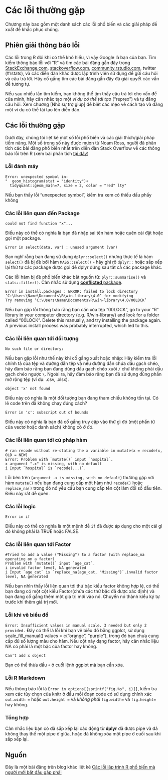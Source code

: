 
# Các lỗi thường gặp {#errors}  

Chương này bao gồm một danh sách các lỗi phổ biến và các giải pháp đề xuất để khắc phục chúng.  


## Phiên giải thông báo lỗi  

Các lỗi trong R đôi khi có thể khó hiểu, vì vậy Google là bạn của bạn. Tìm kiếm thông báo lỗi với “R” và tìm các bài đăng gần đây trong [StackExchange.com](StackExchange.com), [stackoverflow.com](stackoverflow.com), [community.rstudio.com](community.rstudio.com), twitter (#rstats), và các diễn đàn khác được lập trình viên sử dụng để gửi câu hỏi và câu trả lời. Hãy cố gắng tìm các bài đăng gần đây đã giải quyết các vấn đề tương tự.  

Nếu sau nhiều lần tìm kiếm, bạn không thể tìm thấy câu trả lời cho vấn đề của mình, hãy cân nhắc tạo một *ví dụ có thể tái tạo* ("reprex") và tự đăng câu hỏi. Xem chương [Nhờ sự trợ giúp] để biết các mẹo về cách tạo và đăng một ví dụ có thể tái tạo lên diễn đàn. 


## Các lỗi thường gặp 

Dưới đây, chúng tôi liệt kê một số lỗi phổ biến và các giải thích/giải pháp tiềm năng. Một số trong số này được mượn từ Noam Ross, người đã phân tích các bài đăng phổ biến nhất trên diễn đàn Stack Overflow về các thông báo lỗi trên R (xem bài phân tích [tại đây](https://github.com/noamross/zero-dependency-problems/blob/master/misc/stack-overflow-common-r-errors.md))  


### Lỗi đánh máy {.unnumbered}  

```
Error: unexpected symbol in:
"  geom_histogram(stat = "identity")+
  tidyquant::geom_ma(n=7, size = 2, color = "red" lty"
```
Nếu bạn thấy lỗi "unexpected symbol", kiểm tra xem có thiếu dấu phẩy không  



### Các lỗi liên quan đến Package {.unnumbered}  

```
could not find function "x"...
```
Điều này có thể có nghĩa là bạn đã nhập sai tên hàm hoặc quên cài đặt hoặc gọi một package.


```
Error in select(data, var) : unused argument (var)
```
Bạn nghĩ rằng bạn đang sử dụng `dplyr::select()` nhưng thực tế là hàm `select()` đã bị đè bởi hàm `MASS::select()` - hãy ghi rõ `dplyr::` hoặc sắp xếp lại thứ tự các package được gọi để dplyr đứng sau tất cả các package khác.

Các lỗi hàm bị đè phổ biến khác bắt nguồn từ: `plyr::summarise()` và `stats::filter()`. Cân nhắc sử dụng [**conflicted** package](https://www.tidyverse.org/blog/2018/06/conflicted/).




```
Error in install.packages : ERROR: failed to lock directory ‘C:\Users\Name\Documents\R\win-library\4.0’ for modifying
Try removing ‘C:\Users\Name\Documents\R\win-library\4.0/00LOCK’
```

Nếu bạn gặp lỗi thông báo rằng bạn cần xóa tệp "00LOCK", go to your "R" library in your computer directory (e.g. R/win-library/) and look for a folder called "00LOCK". Delete this manually, and try installing the package again. A previous install process was probably interrupted, which led to this.  




### Các lỗi liên quan tới đối tượng {.unnumbered}  

```
No such file or directory:
```
Nếu bạn gặp lỗi như thế này khi cố gắng xuất hoặc nhập: Hãy kiểm tra lỗi chính tả của tệp và đường dẫn tệp và nếu đường dẫn chứa dấu gạch chéo, hãy đảm bảo rằng bạn đang dùng dấu gạch chéo xuôi `/` chứ không phải dấu gạch chéo ngược `\`. Ngoài ra, hãy đảm bảo rằng bạn đã sử dụng đúng phần mở rộng tệp (ví dụ: .csv, .xlsx).  


```
object 'x' not found 
```
Điều này có nghĩa là một đối tượng bạn đang tham chiếu không tồn tại. Có lẽ code trên đã không chạy đúng cách? 


```
Error in 'x': subscript out of bounds
```
Điều này có nghĩa là bạn đã cố gắng truy cập vào thứ gì đó (một phần tử của vectơ hoặc danh sách) không có ở đó. 




### Các lỗi liên quan tới cú pháp hàm {.unnumbered}

```
# ran recode without re-stating the x variable in mutate(x = recode(x, OLD = NEW)
Error: Problem with `mutate()` input `hospital`.
x argument ".x" is missing, with no default
i Input `hospital` is `recode(...)`.
```
Lỗi bên trên (`argument .x is missing, with no default`) thường gặp với hàm `mutate()` nếu bạn đang cung cấp một hàm như `recode()` hoặc `replace_na()` trong đó nó yêu cầu bạn cung cấp tên cột làm đối số đầu tiên. Điều này rất dễ quên.  



### Các lỗi logic {.unnumbered}  

```
Error in if
```

Điều này có thể có nghĩa là một mệnh đề `if` đã được áp dụng cho một cái gì đó không phải là TRUE hoặc FALSE.  


### Các lỗi liên quan tới Factor {.unnumbered}  

```
#Tried to add a value ("Missing") to a factor (with replace_na operating on a factor)
Problem with `mutate()` input `age_cat`.
i invalid factor level, NA generated
i Input `age_cat` is `replace_na(age_cat, "Missing")`.invalid factor level, NA generated
```
Nếu bạn nhìn thấy lỗi liên quan tới thứ bậc kiểu factor không hợp lệ, có thể bạn đang có một cột kiểu Factor(chứa các thứ bậc đã được xác định) và bạn đang cố gắng thêm một giá trị mới vào nó. Chuyển nó thành kiểu ký tự trước khi thêm giá trị mới.  


### Lỗi khi vẽ biểu đồ {.unnumbered}  

`Error: Insufficient values in manual scale. 3 needed but only 2 provided.`
Đây có thể là lỗi khi bạn vẽ biểu đồ bằng ggplot, sử dụng scale_fill_manual() values = c("orange", "purple"), trong đó bạn chưa cung cấp đủ số lượng màu cho hàm. Nếu cột này dạng factor, hãy cân nhắc liệu NA có phải là một bậc của factor hay không.

```
Can't add x object
```
Bạn có thể thừa dấu `+` ở cuối lệnh ggplot mà bạn cần xóa.


### Lỗi R Markdown {.unnumbered}  

Nếu thông báo lỗi là `Error in options[[sprintf("fig.%s", i)]]`, kiểm tra xem các tùy chọn của knitr ở đầu mỗi đoạn code có sử dụng chính xác `out.width = ` hoặc `out.height = ` và *không phải* `fig.width=` và `fig.height=` hay không.

### Tổng hợp {.unnumbered}  

Cân nhắc liệu bạn có đã sắp xếp lại các động từ **dplyr** đã được pipe và đã không thay thế một pipe ở giữa, hoặc đã không xóa một pipe ở cuối sau khi sắp xếp lại.

 


<!-- ======================================================= -->
## Nguồn { }

Đây là một bài đăng trên blog khác liệt kê [Các lỗi lập trình R phổ biến mà người mới bắt đầu gặp phải](https://www.r-bloggers.com/2016/06/common-r-programming-errors-faced-by-beginners/)
